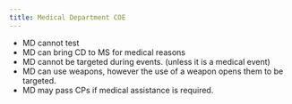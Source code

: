```yaml
---
title: Medical Department COE
---
```


- MD cannot test
- MD can bring CD to MS for medical reasons
- MD cannot be targeted during events. (unless it is a medical event)
- MD can use weapons, however the use of a weapon opens them to be targeted.
- MD may pass CPs if medical assistance is required.
